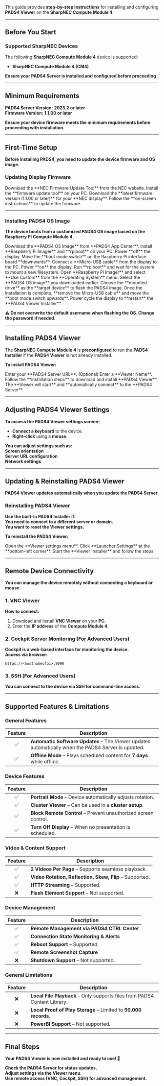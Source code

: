 This guide provides **step-by-step instructions** for installing and configuring **PADS4 Viewer** on the **SharpNEC Compute Module 4**.  

---

## **Before You Start**  

### **Supported SharpNEC Devices**  
The following **SharpNEC Compute Module 4** device is supported:  

- **SharpNEC Compute Module 4 (CM4)**  

**Ensure your PADS4 Server is installed and configured before proceeding.**  

---

## **Minimum Requirements**  

**PADS4 Server Version:** **2023.2 or later**  
**Firmware Version:** **1.1.00 or later**  

**Ensure your device firmware meets the minimum requirements before proceeding with installation.**  

---

## **First-Time Setup**  

**Before installing PADS4, you need to update the device firmware and OS image.**  

### **Updating Display Firmware**  

<Steps>  
  <Step title="Step One">  
    Download the **NEC Firmware Update Tool** from the NEC website.  
  </Step>  
  <Step title="Step Two">  
    Install the **firmware update tool** on your PC.  
  </Step>  
  <Step title="Step Three">  
    Download the **latest firmware version (1.1.00 or later)** for your **NEC display**.  
  </Step>  
  <Step title="Step Four">  
    Follow the **on-screen instructions** to update the firmware.  
  </Step>  
</Steps>  

---

### **Installing PADS4 OS Image**  

**The device boots from a customized PADS4 OS image based on the Raspberry Pi Compute Module 4.**  

<Steps>  
  <Step title="Step One">  
    Download the **PADS4 OS Image** from **PADS4 App Center**.  
  </Step>  
  <Step title="Step Two">  
    Install **Raspberry Pi Imager** and **rpiboot** on your PC.  
  </Step>  
  <Step title="Step Three">  
    Power **off** the display.  
  </Step>  
  <Step title="Step Four">  
    Move the **boot mode switch** on the Raspberry Pi interface board **downwards**.  
  </Step>  
  <Step title="Step Five">  
    Connect a **Micro-USB cable** from the display to the PC.  
  </Step>  
  <Step title="Step Six">  
    Power **on** the display.  
  </Step>  
  <Step title="Step Seven">  
    Run **rpiboot** and wait for the system to mount a new filesystem.  
  </Step>  
  <Step title="Step Eight">  
    Open **Raspberry Pi Imager** and select **Use Custom** from the **Operating System** menu.  
  </Step>  
  <Step title="Step Nine">  
    Select the **PADS4 OS image** you downloaded earlier.  
  </Step>  
  <Step title="Step Ten">  
    Choose the **mounted drive** as the **target device** to flash the PADS4 image.  
  </Step>  
  <Step title="Step Eleven">  
    Once the installation is complete, **remove the Micro-USB cable** and move the **boot mode switch upwards**.  
  </Step>  
  <Step title="Step Twelve">  
    Power cycle the display to **restart** the **PADS4 Viewer Installer**.  
  </Step>  
</Steps>  

**⚠️ Do not overwrite the default username when flashing the OS. Change the password if needed.**  

---

## **Installing PADS4 Viewer**  

The **SharpNEC Compute Module 4** is **preconfigured** to run the **PADS4 Installer** if the **PADS4 Viewer** is not already installed.  

**To install PADS4 Viewer:**  

<Steps>  
  <Step title="Step One">  
    Enter your **PADS4 Server URL**.  
  </Step>  
  <Step title="Step Two">  
    (Optional) Enter a **Viewer Name**.  
  </Step>  
  <Step title="Step Three">  
    Follow the **installation steps** to download and install **PADS4 Viewer**.  
  </Step>  
  <Step title="Step Four">  
    The **Viewer will start** and **automatically connect** to the **PADS4 Server**.  
  </Step>  
</Steps>  

---

## **Adjusting PADS4 Viewer Settings**  

**To access the PADS4 Viewer settings screen:**  
- **Connect a keyboard** to the device.  
- **Right-click** using a **mouse**.  

**You can adjust settings such as:**  
**Screen orientation**  
**Server URL configuration**  
**Network settings**  

---

## **Updating & Reinstalling PADS4 Viewer**  

**PADS4 Viewer updates automatically when you update the PADS4 Server.**  

### **Reinstalling PADS4 Viewer**  

**Use the built-in PADS4 Installer if:**  
**You need to connect to a different server or domain.**  
**You want to reset the Viewer settings.**  

**To reinstall the PADS4 Viewer:**  

<Steps>  
  <Step title="Step One">  
    Open the **Viewer settings menu**.  
  </Step>  
  <Step title="Step Two">  
    Click **Launcher Settings** at the **bottom-left corner**.  
  </Step>  
  <Step title="Step Three">  
    Start the **Viewer Installer** and follow the steps.  
  </Step>  
</Steps>  

---

## **Remote Device Connectivity**  

**You can manage the device remotely without connecting a keyboard or mouse.**  

### **1. VNC Viewer**  

**How to connect:**  
1. Download and install **VNC Viewer** on your **PC**.  
2. Enter the **IP address** of the **Compute Module 4**.  

### **2. Cockpit Server Monitoring (For Advanced Users)**  

**Cockpit is a web-based interface for monitoring the device.**  
**Access via browser:**  
```
https://<hostnameofpi>:9090  
```

### **3. SSH (For Advanced Users)**  

**You can connect to the device via SSH for command-line access.**  

---

## **Supported Features & Limitations**  

### **General Features**  

| Feature | Description |  
|:------:|------------|  
| ✅ | **Automatic Software Updates** – The Viewer updates automatically when the PADS4 Server is updated. |  
| ✅ | **Offline Mode** – Plays scheduled content for **7 days** while offline. |  

### **Device Features**  

| Feature | Description |  
|:------:|------------|  
| ✅ | **Portrait Mode** – Device automatically adjusts rotation. |  
| ✅ | **Cluster Viewer** – Can be used in a **cluster setup**. |  
| ✅ | **Block Remote Control** – Prevent unauthorized screen control. |  
| ✅ | **Turn Off Display** – When no presentation is scheduled. |  

### **Video & Content Support**  

| Feature | Description |  
|:------:|------------|  
| ✅ | **2 Videos Per Page** – Supports seamless playback. |  
| ✅ | **Video Rotation, Reflection, Skew, Flip** – Supported. |  
| ✅ | **HTTP Streaming** – Supported. |  
| ❌ | **Flash Element Support** – Not supported. |  

### **Device Management**  

| Feature | Description |  
|:------:|------------|  
| ✅ | **Remote Management via PADS4 CTRL Center** |  
| ✅ | **Connection State Monitoring & Alerts** |  
| ✅ | **Reboot Support** – Supported. |  
| ✅ | **Remote Screenshot Capture** |  
| ❌ | **Shutdown Support** – Not supported. |  

### **General Limitations**  

| Feature | Description |  
|:------:|------------|  
| ❌ | **Local File Playback** – Only supports files from PADS4 Content Library. |  
| ❌ | **Local Proof of Play Storage** – Limited to **50,000 records**. |  
| ❌ | **PowerBI Support** – Not supported. |  

---

## **Final Steps**  

**Your PADS4 Viewer is now installed and ready to use! 🎉**  

**Check the PADS4 Server for status updates.**  
**Adjust settings via the Viewer menu.**  
**Use remote access (VNC, Cockpit, SSH) for advanced management.**